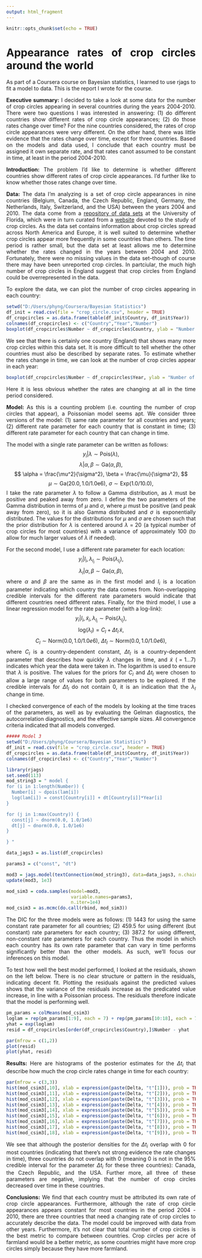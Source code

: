 ---
output: html_fragment
---

<style>
body {
text-align: justify}
</style>

```{r setup, include=FALSE}
knitr::opts_chunk$set(echo = TRUE)
```

# Appearance rates of crop circles around the world

As part of a Coursera course on Bayesian statistics, I learned to use rjags to fit a model to data. This is the report I wrote for the course.

**Executive summary:** I decided to take a look at some data for the number of crop circles appearing in several countries during the years 2004-2010. There were two questions I was interested in answering: (1) do different countries show different rates of crop circle appearances; (2) do those rates change over time? For the nine countries considered, the rates of crop circle appearances were very different. On the other hand, there was little evidence that the rates change over time, except for three countries. Based on the models and data used, I conclude that each country must be assigned it own separate rate, and that rates canot assumed to be constant in time, at least in the period 2004-2010.

**Introduction:** The problem I'd like to determine is whether different countries show different rates of crop circle appearances. I'd further like to know whether those rates change over time.

**Data:** The data I'm analyzing is a set of crop circle appearances in nine countries (Belgium, Canada, the Czech Republic, England, Germany, the Netherlands, Italy, Switzerland, and the USA) between the years 2004 and 2010. The data come from a [repository of data sets](http://users.stat.ufl.edu/~winner/datasets.html) at the University of Florida, which were in turn curated from a [website](http://www.cropcirclesonline.com/archive/crop-circles-summary-table-by-date.htm) devoted to the study of crop circles. As the data set contains information about crop circles spread across North America and Europe, it is well suited to determine whether crop circles appear more frequently in some countries than others. The time period is rather small, but the data set at least allows me to determine whether the rates changed in the years between 2004 and 2010. Fortunately, there were no missing values in the data set--though of course there may have been unreported crop circles. In partciular, the much high number of crop circles in England suggest that crop circles from England could be overrepresented in the data.

To explore the data, we can plot the number of crop circles appearing in each country:

```{r fig1, out.width = "100%", echo=FALSE}
setwd("D:/Users/phyng/Coursera/Bayesian Statistics")
df_init = read.csv(file = "crop_circle.csv", header = TRUE)
df_cropcircles = as.data.frame(table(df_init$Country, df_init$Year))
colnames(df_cropcircles) <- c("Country","Year","Number")
boxplot(df_cropcircles$Number ~ df_cropcircles$Country, ylab = "Number of crop circles", xlab = "Country")
```

We see that there is certainly one country (England) that shows many more crop circles within this data set. It is more difficult to tell whether the other countries must also be described by separate rates. To estimate whether the rates change in time, we can look at the number of crop circles appear in each year:

```{r, out.width = "100%", echo = FALSE}
boxplot(df_cropcircles$Number ~ df_cropcircles$Year, ylab = "Number of crop circles", xlab = "Year")
```

Here it is less obvious whether the rates are changing at all in the time period considered.

**Model:** As this is a counting problem (i.e. counting the number of crop circles that appear), a Poissonian model seems apt. We consider three versions of the model: (1) same rate parameter for all countries and years; (2) different rate parameter for each country that is constant in time; (3) different rate parameter for each country that can change in time.

The model with a single rate parameter can be written as follows: 
$$
y_i \vert \lambda \sim \mathrm{Pois} (\lambda),
$$
$$
\lambda \vert \alpha, \beta \sim \mathrm{Ga} (\alpha, \beta),
$$
$$
\alpha = \frac{\mu^2}{\sigma^2}, \beta = \frac{\mu}{\sigma^2},
$$
$$
\mu \sim \mathrm{Ga}(20.0, 1.0/1.0\mathrm{e}6), \, \, \sigma \sim \mathrm{Exp}(1.0/10.0),
$$
I take the rate parameter $\lambda$ to follow a Gamma distribution, as $\lambda$ must be positive and peaked away from zero. I define the two parameters of the Gamma distribution in terms of $\mu$ and $\sigma$, where $\mu$ must be positive (and peak away from zero), so it is also Gamma distributed and $\sigma$ is exponentially distributed. The values for the distributions for $\mu$ and $\sigma$ are chosen such that the prior distribution for $\lambda$ is centered around $\lambda = 20$ (a typical number of crop circles for most countries) with a variance of approximately $100$ (to allow for much larger values of $\lambda$ if needed).

For the second model, I use a different rate parameter for each location:
$$ 
y_i \vert l_i , \lambda_{l_i} \sim \mathrm{Pois} (\lambda_{l_i}),
$$
$$
\lambda_{l} \vert \alpha, \beta \sim \mathrm{Ga} (\alpha, \beta),
$$
where $\alpha$ and $\beta$ are the same as in the first model and $l_i$ is a location parameter indicating which country the data comes from. Non-overlapping credible intervals for the different rate parameters would indicate that different countries need different rates.
Finally, for the third model, I use a linear regression model for the rate parameter (with a log-link):
$$
y_i \vert l_i , \tilde{x}_i, \lambda_{l_i} \sim \mathrm{Pois}(\lambda_{l_i}),
$$
$$
\mathrm{log}(\lambda_l) = C_l + \Delta t_l \, \tilde{x},
$$
$$
C_l \sim \mathrm{Norm}(0.0, 1.0/1.0e6), \, \, \Delta t_l \sim \mathrm{Norm}(0.0, 1.0/1.0e6),
$$
where $C_l$ is a country-dependent constant, $\Delta t_l$ is a country-dependent parameter that describes how quickly $\lambda$ changes in time, and $\tilde{x}$ ($= 1 ... 7$) indicates which year the data were taken in. The logarithm is used to ensure that $\lambda$ is positive. The values for the priors for $C_l$ and $\Delta t_l$ were chosen to allow a large range of values for both parameters to be explored. If the credible intervals for $\Delta t_l$ do not contain $0$, it is an indication that the $\lambda_l$ change in time.

I checked convergence of each of the models by looking at the time traces of the parameters, as well as by evaluating the Gelman diagnostics, the autocorrelation diagnostics, and the effective sample sizes. All convergence criteria indicated that all models converged.

``` {r, include = FALSE}
##### Model 3
setwd("D:/Users/phyng/Coursera/Bayesian Statistics")
df_init = read.csv(file = "crop_circle.csv", header = TRUE)
df_cropcircles = as.data.frame(table(df_init$Country, df_init$Year))
colnames(df_cropcircles) <- c("Country","Year","Number")

library(rjags)
set.seed(113)
mod_string3 = " model {
for (i in 1:length(Number)) {
  Number[i] ~ dpois(lam[i])
  log(lam[i]) = const[Country[i]] + dt[Country[i]]*Year[i]
}

for (j in 1:max(Country)) {
  const[j] ~ dnorm(0.0, 1.0/1e6)
  dt[j] ~ dnorm(0.0, 1.0/1e6)
}

} "

data_jags3 = as.list(df_cropcircles)

params3 = c("const", "dt")

mod3 = jags.model(textConnection(mod_string3), data=data_jags3, n.chains=3)
update(mod3, 1e3)

mod_sim3 = coda.samples(model=mod3,
                        variable.names=params3,
                        n.iter=1e4)
mod_csim3 = as.mcmc(do.call(rbind, mod_sim3))
```

The DIC for the three models were as follows: (1) 1443 for using the same constant rate parameter for all countries; (2) 459.5 for using different (but constant) rate parameters for each country; (3) 387.2 for using different, non-constant rate parameters for each country. Thus the model in which each country has its own rate parameter that can vary in time performs significantly better than the other models. As such, we'll focus our inferences on this model.

To test how well the best model performed, I looked at the residuals, shown on the left below. There is no clear structure or pattern in the residuals, indicating decent fit. Plotting the residuals against the predicted values shows that the variance of the residuals increase as the predicated value increase, in line with a Poissonian process. The residuals therefore indicate that the model is performing well.

``` {r, out.width = "100%", echo = FALSE}
pm_params = colMeans(mod_csim3)
loglam = rep(pm_params[1:9], each = 7) + rep(pm_params[10:18], each = 7) * as.numeric(df_cropcircles[order(df_cropcircles$Country),]$Year)
yhat = exp(loglam)
resid = df_cropcircles[order(df_cropcircles$Country),]$Number - yhat

par(mfrow = c(1,2))
plot(resid)
plot(yhat, resid)
```

**Results:** Here are histograms of the posterior estimates for the $\Delta t_i$ that describe how much the crop circle rates change in time for each country:

``` {r, out.width = "100%", echo = FALSE}
par(mfrow = c(3,3))
hist(mod_csim3[,10], xlab = expression(paste(Delta, "t"[1])), prob = TRUE, main = "Belgium")
hist(mod_csim3[,11], xlab = expression(paste(Delta, "t"[2])), prob = TRUE, main = "Canada")
hist(mod_csim3[,12], xlab = expression(paste(Delta, "t"[3])), prob = TRUE, main = "Czech")
hist(mod_csim3[,13], xlab = expression(paste(Delta, "t"[4])), prob = TRUE, main = "England")
hist(mod_csim3[,14], xlab = expression(paste(Delta, "t"[5])), prob = TRUE, main = "Germany")
hist(mod_csim3[,15], xlab = expression(paste(Delta, "t"[6])), prob = TRUE, main = "Netherlands")
hist(mod_csim3[,16], xlab = expression(paste(Delta, "t"[7])), prob = TRUE, main = "Italy")
hist(mod_csim3[,17], xlab = expression(paste(Delta, "t"[8])), prob = TRUE, main = "Switzerland")
hist(mod_csim3[,18], xlab = expression(paste(Delta, "t"[9])), prob = TRUE, main = "USA")

```

We see that although the posterior densities for the $\Delta t_i$ overlap with $0$ for most countries (indicating that there's not strong evidence the rate changes in time), three countries do not overlap with $0$ (meaning $0$ is not in the 95% credible interval for the parameter $\Delta t_i$ for these three countries): Canada, the Czech Republic, and the USA. Further more, all three of these parameters are negative, implying that the number of crop circles decreased over time in these countries.

**Conclusions:** We find that each country must be attributed its own rate of crop circle appearances. Furthermore, although the rate of crop circle appearances appears constant for most countries in the period 2004 - 2010, there are three countries that need a changing rate of crop circles to accurately describe the data. The model could be improved with data from other years. Furthermore, it's not clear that total number of crop circles is the best metric to compare between countries. Crop circles per acre of farmland would be a better metric, as some countries might have more crop circles simply because they have more farmland.